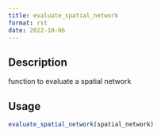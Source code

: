 ```yaml
--- 
title: evaluate_spatial_network 
format: rst 
date: 2022-10-06 
--- 
```


## Description

function to evaluate a spatial network


## Usage

```r
evaluate_spatial_network(spatial_network)
```


